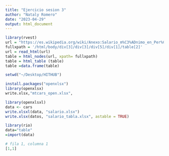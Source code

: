 ```yaml
---
title: "Ejercicio sesion 3"
author: "Nataly Romero"
date: "2023-04-29"
output: html_document
---
```




```r
library(rvest)
url = "https://es.wikipedia.org/wiki/Anexo:Salario_m%C3%ADnimo_en_Per%C3%BA#D%C3%A9cada_de_2020"
fullxpath = '/html/body/div[3]/div[3]/div[5]/div[1]/table[2]'
url = read_html(url)
table = html_nodes(url, xpath= fullxpath)
table = html_table (table)
table =data.frame(table)
```
```r
setwd("~/Desktop/HITHUB")
```

```r
install.packages("openxlsx")
library(openxlsx) 
write.xlsx,"mtcars_open.xlsx", 
```


```r
library(openxlsxl)
data <- cars
write.xlsxl(data, "salario.xlsx")
write.xlsx(datos, "salario_tabla.xlsx", astable = TRUE)
```


```r
library(rio)
data="table"
=import(data)
```

```r
# fila 1, columna 1
[1,1]
```